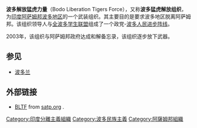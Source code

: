 {{unreferenced|time=2013-09-16T14:56:23+00:00}}
'''波多解放猛虎力量'''（Bodo Liberation Tigers Force），又称'''波多猛虎解放组织'''，为[[印度|印度]][[阿萨姆邦|阿萨姆邦]][[波多兰|波多地区]]的一个武装组织。其主要目的是要求波多地区脱离阿萨姆邦。该组织领导人与[[全波多学生联盟|全波多学生联盟]]组成了一个政党-[[波多人民进步阵线|波多人民进步阵线]]。

2003年，该组织与阿萨姆邦政府达成和解备忘录，该组织逐步放下武器。

== 参见 ==
* [[波多兰|波多兰]]

==外部链接==
* [http://www.satp.org/satporgtp/countries/india/states/assam/terrorist_outfits/bltf.htm BLTF] {{Wayback|url=http://www.satp.org/satporgtp/countries/india/states/assam/terrorist_outfits/bltf.htm |date=20210126035659 }} from [http://www.satp.org satp.org] {{Wayback|url=http://www.satp.org/ |date=20140103143002 }}.

[[Category:印度分離主義組織|Category:印度分離主義組織]]
[[Category:波多民族主義|Category:波多民族主義]]
[[Category:阿薩姆邦組織|Category:阿薩姆邦組織]]
